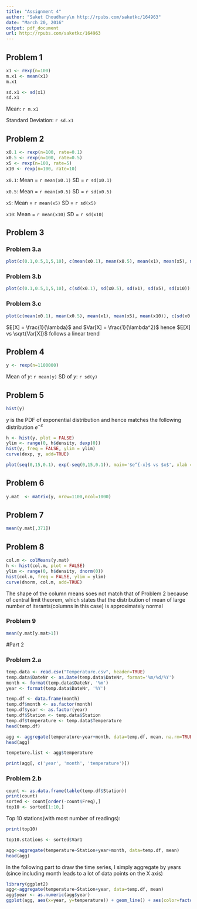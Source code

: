 ```yaml
---
title: "Assignment 4"
author: "Saket Choudhary\n http://rpubs.com/saketkc/164963"
date: "March 20, 2016"
output: pdf_document
url: http://rpubs.com/saketkc/164963
---
```


## Problem 1

```r
x1 <- rexp(n=100)
m.x1 <- mean(x1)
m.x1
```

```r
sd.x1 <- sd(x1)
sd.x1
```

Mean: `r m.x1`

Standard Deviation: `r sd.x1`

## Problem 2
```r
x0.1 <- rexp(n=100, rate=0.1)
x0.5 <- rexp(n=100, rate=0.5)
x5 <- rexp(n=100, rate=5)
x10 <- rexp(n=100, rate=10)
```
`x0.1`: Mean = `r mean(x0.1)` SD  = `r sd(x0.1)`

`x0.5`: Mean = `r mean(x0.5)` SD  = `r sd(x0.5)`

`x5`: Mean = `r mean(x5)` SD  = `r sd(x5)`

`x10`: Mean = `r mean(x10)` SD  = `r sd(x10)`


## Problem 3

### Problem 3.a

```r
plot(c(0.1,0.5,1,5,10), c(mean(x0.1), mean(x0.5), mean(x1), mean(x5), mean(x10)), pch=2, xlab = 'Rate', ylab='Mean', main='Mean vs Rate')
```


### Problem 3.b

```r
plot(c(0.1,0.5,1,5,10), c(sd(x0.1), sd(x0.5), sd(x1), sd(x5), sd(x10)), pch=2, xlab = 'Rate', ylab='SD', main='SD vs Rate')
```

### Problem 3.c

```r
plot(c(mean(x0.1), mean(x0.5), mean(x1), mean(x5), mean(x10)), c(sd(x0.1), sd(x0.5), sd(x1), sd(x5), sd(x10)), pch=2, xlab = 'SD', ylab='Mean', main='Mean vs SD')
```

$E[X] = \frac{1}{\lambda}$ and $Var[X] = \frac{1}{\lambda^2}$ hence $E[X] vs \sqrt{Var[X]}$ follows a linear trend

## Problem 4

```r
y <- rexp(n=1100000)
```

Mean of $y$: `r mean(y)`
SD of $y$: `r sd(y)`

## Problem 5

```r
hist(y)
```

$y$ is the PDF of exponential distribution and hence matches the following distribution $e^{-x}$

```r
h <- hist(y, plot = FALSE)
ylim <- range(0, h$density, dexp(0))
hist(y, freq = FALSE, ylim = ylim)
curve(dexp, y, add=TRUE)
```

```r
plot(seq(0,15,0.1), exp(-seq(0,15,0.1)), main='$e^{-x}$ vs $x$', xlab = '$x$', ylab='$y$')
```


## Problem 6
```r
y.mat  <- matrix(y, nrow=1100,ncol=1000)
```

## Problem 7

```r
mean(y.mat[,371])
```

## Problem 8

```r
col.m <- colMeans(y.mat)
h <- hist(col.m, plot = FALSE)
ylim <- range(0, h$density, dnorm(0))
hist(col.m, freq = FALSE, ylim = ylim)
curve(dnorm, col.m, add=TRUE)
```

The shape of the column means soes not match that of Problem 2 because of central limit theorem, which states 
that the distribution of mean of large number of iterants(columns in this case) is approximately normal

### Problem 9

```r
mean(y.mat[y.mat>1])
```

#Part 2

### Problem 2.a
```r
temp.data <- read.csv("Temperature.csv", header=TRUE)
temp.data$DateNr <- as.Date(temp.data$DateNr, format='%m/%d/%Y')
month <- format(temp.data$DateNr, '%m')
year <- format(temp.data$DateNr, '%Y')

temp.df <- data.frame(month)
temp.df$month <- as.factor(month)
temp.df$year <- as.factor(year)
temp.df$Station <- temp.data$Station
temp.df$temperature <- temp.data$Temperature
head(temp.df)
```

```r
agg <- aggregate(temperature~year+month, data=temp.df, mean, na.rm=TRUE)
head(agg)
```

```r
tempeture.list <- agg$temperature
```

```r
print(agg[, c('year', 'month', 'temperature')])
```

### Problem 2.b

```r
count <- as.data.frame(table(temp.df$Station))
print(count)
sorted <- count[order(-count$Freq),]
top10 <- sorted[1:10,]
```

Top 10 stations(with most number of readings): 
```r
print(top10)
```

```r
top10.stations <- sorted$Var1
```


```r
agg<-aggregate(temperature~Station+year+month, data=temp.df, mean)
head(agg)
```
In the following part to draw the time series, I simply aggregate by years (since including month leads to a lot of data points on the X axis)

```r
library(ggplot2)
agg<-aggregate(temperature~Station+year, data=temp.df, mean)
agg$year <- as.numeric(agg$year)
ggplot(agg, aes(x=year, y=temperature)) + geom_line() + aes(color=factor(Station))
```
